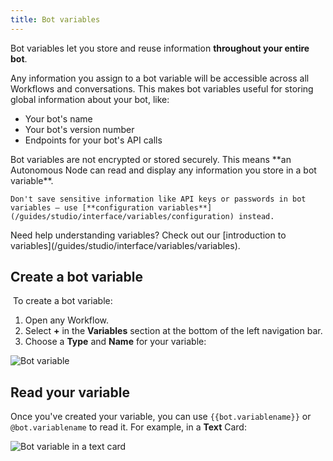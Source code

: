 ```yaml
---
title: Bot variables
---
```


Bot variables let you store and reuse information **throughout your entire bot**.

Any information you assign to a bot variable will be accessible across all Workflows and conversations. This makes bot variables useful for storing global information about your bot, like:

- Your bot's name
- Your bot's version number
- Endpoints for your bot's API calls

<Warning>
    Bot variables are not encrypted or stored securely. This means **an Autonomous Node can read and display any information you store in a bot variable**.
    
    Don't save sensitive information like API keys or passwords in bot variables — use [**configuration variables**](/guides/studio/interface/variables/configuration) instead.
</Warning>

<Tip>
    Need help understanding variables? Check out our [introduction to variables](/guides/studio/interface/variables/variables).
</Tip>

## Create a bot variable
​
To create a bot variable:

1. Open any Workflow.
2. Select **+** in the **Variables** section at the bottom of the left navigation bar.
3. Choose a **Type** and **Name** for your variable:

![Bot variable](/guides/studio/interface/variables/bot-variable.png)

## Read your variable

Once you've created your variable, you can use `{{bot.variablename}}` or `@bot.variablename` to read it. For example, in a **Text** Card:

![Bot variable in a text card](/guides/studio/interface/variables/bot-variable-example.png)